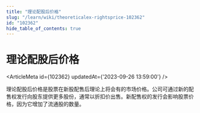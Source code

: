 ```yaml
---
title: "理论配股后价格"
slug: "/learn/wiki/theoreticalex-rightsprice-102362"
id: "102362"
hide_table_of_contents: true
---
```



# 理论配股后价格

<ArticleMeta id={102362} updatedAt={'2023-09-26 13:59:00'} />
<div className='border-solid border-b border-t-0 my-4 border-[var(--ifm-color-gray-300)]' />

理论配股后价格是股票在新股配售后理论上将会有的市场价格。公司可通过新的配售权发行向股东提供更多股份，通常以折扣价出售。新配售权的发行会影响股票价格，因为它增加了流通股的数量。
